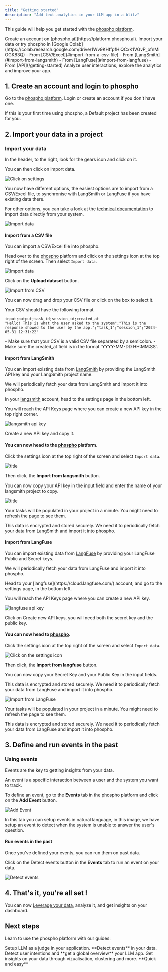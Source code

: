 ```yaml
---
title: "Getting started"
description: "Add text analytics in your LLM app in a blitz"
---
```


This guide will help you get started with the [phospho platform](https://platform.phospho.ai).

<Steps>
  <Step title="Create your phospho account">
    Create an account on [phospho.ai](https://platform.phospho.ai).
  </Step>
  <Step title="Import your data in a project">
    Import your data or try phospho in [Google Colab](https://colab.research.google.com/drive/1Wv9KHffpfHlQCxK1VGvP_ofnMiOGK83Q)
    - From [CSV/Excel](#import-from-a-csv-file)
    - From [LangSmith](#import-from-langsmith)
    - From [LangFuse](#import-from-langfuse)
    - From [API](/getting-started)
  </Step>
  <Step title="Setup events, and get insights on your dashboard">
    Analyze user interactions, explore the analytics and improve
    your app.
  </Step>
</Steps>

## 1. Create an account and login to phospho

Go to the [phospho platform](https://platform.phospho.ai/). Login or create an account if you don't have one.

<Info>
If this is your first time using phospho, a Default project has been created for you.
</Info>

## 2. Import your data in a project

### Import your data

In the header, to the right, look for the gears icon and click on it. 

You can then click on import data.

![Click on settings](../images/guides/getting_started/settings.png)

You now have different options, the easiest options are to import from a CSV/Excel file, to synchronise with LangSmith or LangFuse if you have existing data there.

For other options, you can take a look at the [technical documentation](/getting-started) to import data directly from your system.

![Import data](../images/guides/getting_started/import_data.png)

#### Import from a CSV file

You can import a CSV/Excel file into phospho.

<Accordion title="How to import a CSV to phospho">

Head over to the [phospho](https://platform.phospho.ai) platform and click on the settings icon at the top right of the screen. Then select `Import data`.

![Import data](../images/import/import_data.png)

Click on the **Upload dataset** button.

![Import from CSV](../images/import/start_sending_data.png)

You can now drag and drop your CSV file or click on the box to select it.

Your CSV should have the following format

```csv
input;output;task_id;session_id;created_at
"Hello! This is what the user asked to the system";"This is the response showed to the user by the app.";"task_1";"session_1";"2024-05-31 12:31:22"
```

<Info>
- Make sure that your CSV is a valid CSV file separated by a semicolon. 
- Make sure the created_at field is in the format `YYYY-MM-DD HH:MM:SS`.
</Info>

</Accordion>

#### Import from LangSmith

You can import existing data from [LangSmith](https://smith.langchain.com) by providing the LangSmith API key and your LangSmith project name.

We will periodically fetch your data from LangSmith and import it into phospho.

<Accordion title="How to connect LangSmith to phospho">

In your [langsmith](https://cloud.langsmith.com/) account, head to the settings page in the bottom left.

You will reach the API Keys page where you can create a new API key in the top right corner.

![langsmith api key](../images/import/api_key_langsmith.png)

Create a new API key and copy it.

#### You can now head to the [phospho](https://platform.phospho.ai) platform.

Click the settings icon at the top right of the screen and select `Import data`.

![title](../images/import/import_data.png)

Then click, the **Import from langsmith** button.

You can now copy your API key in the input field and enter the name of your langsmith project to copy.

![title](../images/import/start_sending_data.png)

Your tasks will be populated in your project in a minute. You might need to refresh the page to see them.

</Accordion>

<Note>
This data is encrypted and stored securely. We need it to periodically fetch your data from LangSmith and import it into phospho.
</Note>

#### Import from LangFuse

You can import existing data from [LangFuse](https://cloud.langfuse.com/) by providing your LangFuse Public and Secret keys.

We will periodically fetch your data from LangFuse and import it into phospho.

<Accordion title="How to connect LangFuse to phospho">
Head to your [langfuse](https://cloud.langfuse.com/) account, and go to the settings page, in the bottom left.

You will reach the API Keys page where you can create a new API key.

![langfuse api key](../images/import/langfuse_api_keys.png)

Click on Create new API keys, you will need both the secret key and the public key.

#### You can now head to [phospho](https://platform.phospho.ai).

Click the settings icon at the top right of the screen and select `Import data`.

![Click on the settings icon](../images/import/import_data.png)

Then click, the **Import from langfuse** button.

You can now copy your Secret Key and your Public Key in the input fields.

<Note>
This data is encrypted and stored securely. We need it to periodically fetch your data from LangFuse and import it into phospho.
</Note>

![Import from LangFuse](../images/import/start_sending_data.png)

Your tasks will be populated in your project in a minute. You might need to refresh the page to see them.
</Accordion>

<Note>
This data is encrypted and stored securely. We need it to periodically fetch your data from LangFuse and import it into phospho.
</Note>

## 3. Define and run events in the past

### Using events

Events are the key to getting insights from your data. 

An event is a specific interaction between a user and the system you want to track.

To define an event, go to the **Events** tab in the phospho platform and click on the **Add Event** button.

![Add Event](../images/guides/getting_started/add_event.png)

In this tab you can setup events in natural language, in this image, we have setup an event to detect when the system is unable to answer the user's question.

#### Run events in the past

Once you've defined your events, you can run them on past data.

Click on the Detect events button in the **Events** tab to run an event on your data.

![Detect events](../images/guides/getting_started/detect_events.png)

## 4. That's it, you're all set !

You can now [Leverage your data](/guides/leveraging-your-data), analyze it, and get insights on your dashboard.

## Next steps

Learn to use the phospho platform with our guides:

<CardGroup>
  <Card title="LLM as a judge" href="/guides/LLM-judge">
    Setup LLM as a judge in your application. **Detect events** in your data.
  </Card>
  <Card title="User Intentions" href="/guides/user-intentions">
    Detect user intentions and **get a global overview** your LLM app.
  </Card>
  <Card title="Understand your data" href="/guides/understand-your-data">
    Get insights on your data through vizualisation, clustering and more.
    **Quick and easy**
  </Card>
</CardGroup>
